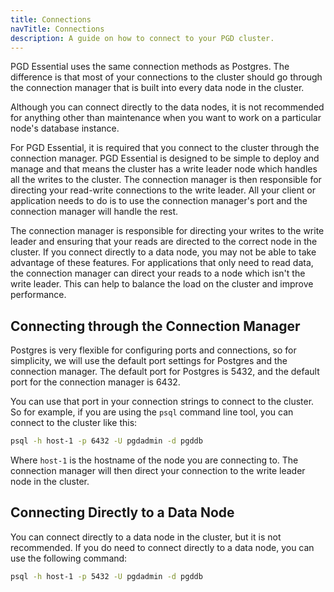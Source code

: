 ```yaml
---
title: Connections
navTitle: Connections
description: A guide on how to connect to your PGD cluster.
---
```


PGD Essential uses the same connection methods as Postgres. The difference is that most of your connections to the cluster should go through the connection manager that is built into every data node in the cluster.

Although you can connect directly to the data nodes, it is not recommended for anything other than maintenance when you want to work on a particular node's database instance.

For PGD Essential, it is required that you connect to the cluster through the connection manager. PGD Essential is designed to be simple to deploy and manage and that means the cluster has a write leader node which handles all the writes to the cluster. The connection manager is then responsible for directing your read-write connections to the write leader. All your client or application needs to do is to use the connection manager's port and the connection manager will handle the rest.

The connection manager is responsible for directing your writes to the write leader and ensuring that your reads are directed to the correct node in the cluster. If you connect directly to a data node, you may not be able to take advantage of these features. For applications that only need to read data, the connection manager can direct your reads to a node which isn't the write leader. This can help to balance the load on the cluster and improve performance.

## Connecting through the Connection Manager

Postgres is very flexible for configuring ports and connections, so for simplicity, we will use the default port settings for Postgres and the connection manager. The default port for Postgres is 5432, and the default port for the connection manager is 6432.

You can use that port in your connection strings to connect to the cluster. So for example, if you are using the `psql` command line tool, you can connect to the cluster like this:

```bash
psql -h host-1 -p 6432 -U pgdadmin -d pgddb
```

Where `host-1` is the hostname of the node you are connecting to. The connection manager will then direct your connection to the write leader node in the cluster.

## Connecting Directly to a Data Node

You can connect directly to a data node in the cluster, but it is not recommended. If you do need to connect directly to a data node, you can use the following command:

```bash
psql -h host-1 -p 5432 -U pgdadmin -d pgddb
```

